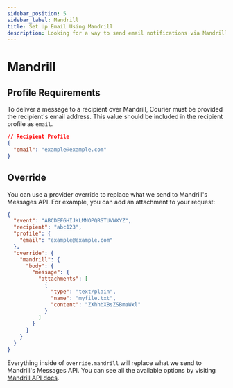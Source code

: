 ```yaml
---
sidebar_position: 5
sidebar_label: Mandrill 
title: Set Up Email Using Mandrill
description: Looking for a way to send email notifications via Mandrill? This step-by-step tutorial will show you how to integrate Mandrill's API the easy way.
---
```


# Mandrill

## Profile Requirements

To deliver a message to a recipient over Mandrill, Courier must be provided the recipient's email address. This value should be included in the recipient profile as `email`.

```json title=JSON
// Recipient Profile
{
  "email": "example@example.com"
}
```

## Override

You can use a provider override to replace what we send to Mandrill's Messages API. For example, you can add an attachment to your request:

```json title=JSON
{
  "event": "ABCDEFGHIJKLMNOPQRSTUVWXYZ",
  "recipient": "abc123",
  "profile": {
    "email": "example@example.com"
  },
  "override": {
    "mandrill": {
      "body": {
        "message": {
          "attachments": [
            {
              "type": "text/plain",
              "name": "myfile.txt",
              "content": "ZXhhbXBsZSBmaWxl"
            }
          ]
        }
      }
    }
  }
}
```

Everything inside of `override.mandrill` will replace what we send to Mandrill's Messages API. You can see all the available options by visiting [Mandrill API docs](https://mandrillapp.com/api/docs/messages.JSON.html).
